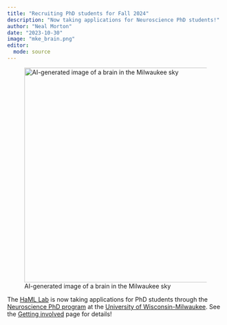 ```yaml
---
title: "Recruiting PhD students for Fall 2024"
description: "Now taking applications for Neuroscience PhD students!"
author: "Neal Morton"
date: "2023-10-30"
image: "mke_brain.png"
editor: 
  mode: source
---
```


![AI-generated image of a brain in the Milwaukee sky](mke_brain.png){width=500}

The [HaML Lab](https://hamllab.org) is now taking applications for PhD students through the [Neuroscience PhD program](https://uwm.edu/psychology/graduate/phd-program/neuroscience/) at the [University of Wisconsin-Milwaukee](https://uwm.edu/). See the [Getting involved](/positions.html) page for details!
